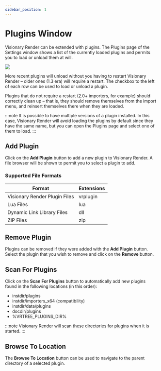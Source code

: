 ```yaml
---
sidebar_position: 1
---
```


# Plugins Window

Visionary Render can be extended with plugins. The Plugins page of the Settings window shows a list of the currently loaded plugins and permits you to load or unload them at will.

![](/img/visren/prog-guide/plugins-window.png)

More recent plugins will unload without you having to restart Visionary Render – older ones (1.3 era) will require a restart. The checkbox to the left of each row can be used to load or unload a plugin.

Plugins that do not require a restart (2.0+ importers, for example) should correctly clean up – that is, they should remove themselves from the import menu, and reinsert themselves there when they are loaded.

:::note
It is possible to have multiple versions of a plugin installed. In this case, Visionary Render will avoid loading the plugins by default since they have the same name, but you can open the Plugins page and select one of them to load.
:::

## Add Plugin

Click on the **Add Plugin** button to add a new plugin to Visionary Render. A file browser will be shown to permit you to select a plugin to add.

### Supported File Formats

| Format                        | Extensions |
|-------------------------------|------------|
| Visionary Render Plugin Files | vrplugin   |
| Lua Files                     | lua        |
| Dynamic Link Library Files    | dll        |
| ZIP Files                     | zip        |

## Remove Plugin

Plugins can be removed if they were added with the **Add Plugin** button. Select the plugin that you wish to remove and click on the **Remove** button.

## Scan For Plugins

Click on the **Scan For Plugins** button to automatically add new plugins found in the following locations (in this order):

- instdir/plugins
- instdir/importers_x64 (compatibility)
- instdir/data/plugins
- docdir/plugins
- %VRTREE_PLUGINS_DIR%

:::note
Visionary Render will scan these directories for plugins when it is started.
:::

## Browse To Location

The **Browse To Location** button can be used to navigate to the parent directory of a selected plugin.
